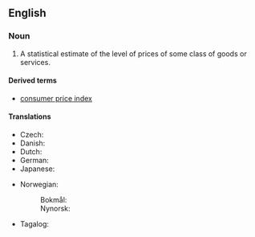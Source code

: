 ==English==
{{wikipedia}}

===Noun===
{{en-noun|+|price indices}}

# {{lb|en|economics}} A statistical estimate of the level of prices of some class of goods or services.

====Derived terms====
* [[consumer price index]]

====Translations====
{{trans-top|statistical estimate}}
* Czech: {{t|cs|cenová hladina|f}}
* Danish: {{t|da|prisindeks}}
* Dutch: {{t+|nl|prijsindex}}
* German: {{t|de|Preisindex|m}}
* Japanese: {{t+|ja|物価|tr=ぶっか, bukka}}
{{trans-mid}}
* Norwegian:
*: Bokmål: {{t|nb|prisindeks|m}}
*: Nynorsk: {{t|nn|prisindeks|m}}
* Tagalog: {{t|tl|bilnuro ng bili}}
{{trans-bottom}}